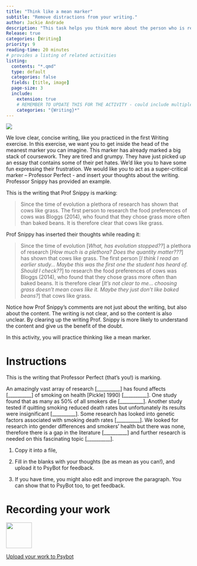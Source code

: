 ```yaml
---
title: "Think like a mean marker"
subtitle: "Remove distractions from your writing."
author: Jackie Andrade
description: "This task helps you think more about the person who is reading your work. You will practice thinking like a very cynical marker and discover how unnecessary phrases or poorly worded sentences can distract from the point the writer is making."
Release: true
categories: [Writing]
priority: 9
reading-time: 20 minutes
# provides a listing of related activities
listing:
  contents: "*.qmd"
  type: default
  categories: false
  fields: [title, image]
  page-size: 3
  include:
    extension: true
    # REMEMBER TO UPDATE THIS FOR THE ACTIVITY - could include multiple categories
    categories: "{Writing}*"
---
```


![](../images/DALL·E%202024-09-06%2011.57.52%20-%20A%20terrifying,%20female%20professor%20sitting%20at%20a%20cluttered%20desk,%20with%20an%20Edgar%20Allan%20Poe-inspired%20gothic%20atmosphere.%20The%20professor%20has%20sharp,%20intense%20featu.webp)

We love clear, concise writing, like you practiced in the first Writing exercise. In this exercise, we want you to get inside the head of the meanest marker you can imagine. This marker has already marked a big stack of coursework. They are tired and grumpy. They have just picked up an essay that contains some of their pet hates. We’d like you to have some fun expressing their frustration. We would like you to act as a super-critical marker – Professor Perfect - and insert your thoughts about the writing. Professor Snippy has provided an example.



This is the writing that Prof Snippy is marking:

> Since the time of evolution a plethora of research has shown that cows like grass. The first person to research the food preferences of cows was Bloggs (2014), who found that they chose grass more often than baked beans. It is therefore clear that cows like grass.

Prof Snippy has inserted their thoughts while reading it:

> Since the time of evolution \[*What, has evolution stopped??*\] a plethora of research \[*How much is a plethora? Does the quantity matter???*\] has shown that cows like grass. The first person \[*I think I read an earlier study... Maybe this was the first one the student has heard of. Should I check??*\] to research the food preferences of cows was Bloggs (2014), who found that they chose grass more often than baked beans. It is therefore clear \[*It’s not clear to me... choosing grass doesn’t mean cows like it. Maybe they just don’t like baked beans?*\] that cows like grass.


Notice how Prof Snippy’s comments are not just about the writing, but also about the content. The writing is not clear, and so the content is also unclear.
By clearing up the writing Prof. Snippy is more likely to understand the content
and give us the benefit of the doubt.

In this activity, you will practice thinking like a mean marker.


# Instructions

:::{.instruction}

This is the writing that Professor Perfect (that’s you!) is marking. 

<div class="wrapped-pre">
An amazingly vast array of research [__________] has found affects [__________] of smoking on health [Pickle] 1990) [__________]. One study found that as many as 50% of all smokers die [__________]. Another study tested if quitting smoking reduced death rates but unfortunately its results were insignificant [__________]. Some research has looked into genetic factors associated with smoking death rates [__________]. We looked for research into gender differences and smokers’ health but there was none, therefore there is a gap in the literature [__________] and further research is needed on this fascinating topic [__________].
</div>



1. Copy it into a file, 

2. Fill in the blanks with your thoughts (be as mean as you can!), and upload it to PsyBot for feedback.

3. If you have time, you might also edit and improve the paragraph. You can show that to PsyBot too, to get feedback.


:::


# Recording your work

![](../images/psybot.png){width="5em" .float-start .me-3}

[Upload your work to Psybot](https://psybot.llemma.net/add/){.submit-work .btn .btn-primary}


<!-- # Extension activities -->

<!-- If you found this task helpful or writing is something you struggle with, consider the following extension activities: -->

<!-- ::: {#sample-listings} -->
<!-- ::: -->













<!--


ID RPOMPT

Students will have added comments into a paragraph on research on the effects of smoking on health, plus gender and genetic differences. They may be sarcastic and mean. 



WEAKER EXAMPLES



> An amazingly vast array of research (***Hmm, I think this means there’s a lot of research, but I'm not sure if "amazingly vast" is the right word... maybe too much?***) has found affects (***Wait, is "affects" the right word? Or is it "effects"? I always mix these up.***) of smoking on health (Pickle, 1990) (***I’m not sure if I’m allowed to just mention one study here. Should I find more?***). One study found that as many as 50% of all smokers die (***This number seems high. Should I explain more? I don’t know where this comes from.***) . Another study tested if quitting smoking reduced death rates but unfortunately its results were insignificant (***I’m not sure what "insignificant" means here. Does it mean it didn’t work? I should explain.***) . Some research has looked into genetic factors associated with smoking death rates (***I wish I knew which research this was. I probably should name it?***) . We looked for research into gender differences and smokers’ health but there was none, therefore there is a gap in the literature (***I feel like there might be some research, but I couldn’t find it. Maybe I should have checked more places...***) and further research is needed on this fascinating topic (***This sounds a bit too strong. I don’t know if "fascinating" is the right word to use. Maybe I should tone it down.***).


> A lot of research (Pickle, 1990) has looked into the effects of smoking on health. One study found that 50% of smokers might die from smoking-related causes. Another study tried to see if quitting smoking would reduce death rates, but it didn’t find anything meaningful. Some research has explored genetic factors that affect smoking death rates. While I looked for studies on gender differences in smoking, I couldn’t find much information, suggesting that more research might be needed in this area.








-->
